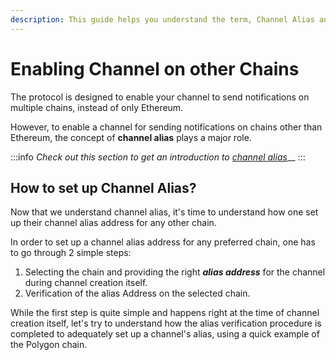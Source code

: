 ```yaml
---
description: This guide helps you understand the term, Channel Alias and its significance
---
```



# Enabling Channel on other Chains

The protocol is designed to enable your channel to send notifications on multiple chains, instead of only Ethereum.

However, to enable a channel for sending notifications on chains other than Ethereum, the concept of **channel alias** plays a major role.

:::info
_Check out this section to get an introduction to_ [_channel alias_](../../../concepts/create-your-notif-channel/what-is-a-channel-alias.md)__
:::

## How to set up Channel Alias?

Now that we understand channel alias, it's time to understand how one set up their channel alias address for any other chain.

In order to set up a channel alias address for any preferred chain, one has to go through 2 simple steps:

1. Selecting the chain and providing the right _**alias address**_ for the channel during channel creation itself.
2. Verification of the alias Address on the selected chain.

While the first step is quite simple and happens right at the time of channel creation itself, let's try to understand how the alias verification procedure is completed to adequately set up a channel's alias, using a quick example of the Polygon chain.

<DocCardList />